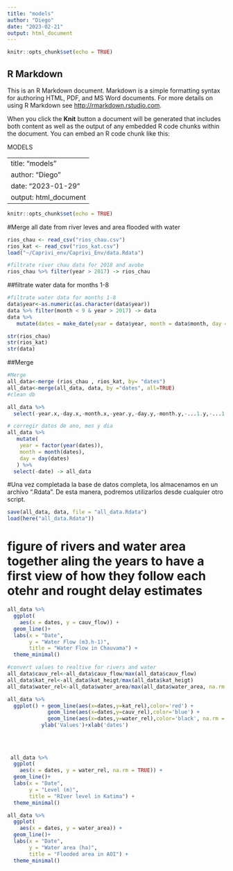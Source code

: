 ```yaml
---
title: "models"
author: "Diego"
date: "2023-02-21"
output: html_document
---
```


```r
knitr::opts_chunk$set(echo = TRUE)
```

## R Markdown

This is an R Markdown document. Markdown is a simple formatting syntax for authoring HTML, PDF, and MS Word documents. For more details on using R Markdown see <http://rmarkdown.rstudio.com>.

When you click the **Knit** button a document will be generated that includes both content as well as the output of any embedded R code chunks within the document. You can embed an R code chunk like this:

MODELS

---
title: "models"
author: "Diego"
date: "2023-01-29"
output: html_document
---

```r
knitr::opts_chunk$set(echo = TRUE)
```


#Merge all date from river leves and area flooded with water
```r
rios_chau <- read_csv("rios_chau.csv")
rios_kat <- read_csv("rios_kat.csv")
load("~/Caprivi_env/Caprivi_Env/data.Rdata")

#filtrate river chau data for 2018 and avobe
rios_chau %>% filter(year > 2017) -> rios_chau
```
##filtrate water data for months 1-8

```r
#filtrate water data for months 1-8
data$year<-as.numeric(as.character(data$year))
data %>% filter(month < 9 & year > 2017) -> data
data %>% 
   mutate(dates = make_date(year = data$year, month = data$month, day = data$day)) -> data

str(rios_chau)
str(rios_kat)
str(data)
```

##Merge

```r
#Merge
all_data<-merge (rios_chau , rios_kat, by= "dates")
all_data<-merge(all_data, data, by ="dates", all=TRUE)
#clean db

all_data %>% 
  select(-year.x,-day.x,-month.x,-year.y,-day.y,-month.y,-...1.y,-...1.x) -> all_data

# corregir datos de ano, mes y dia
all_data %>% 
   mutate(
    year = factor(year(dates)),
    month = month(dates),
    day = day(dates)
   ) %>%
  select(-date) -> all_data
```

#Una vez completada la base de datos completa, los almacenamos en un archivo ".Rdata". De esta manera, podremos utilizarlos desde cualquier otro script.

```r
save(all_data, data, file = "all_data.Rdata")
load(here("all_data.Rdata"))
```

# figure of rivers and water area together aling the years to have a first view of how they follow each otehr and rought delay estimates

```r
all_data %>% 
  ggplot(
    aes(x = dates, y = cauv_flow)) +
  geom_line()+
  labs(x = "Date", 
       y = "Water Flow (m3.h-1)",
       title = "Water Flow in Chauvama") +
  theme_minimal()
```
```r
#convert values to realtive for rivers and water
all_data$cauv_rel<-all_data$cauv_flow/max(all_data$cauv_flow)
all_data$kat_rel<-all_data$kat_heigt/max(all_data$kat_heigt)
all_data$water_rel<-all_data$water_area/max(all_data$water_area, na.rm = TRUE)

all_data %>% 
  ggplot() + geom_line(aes(x=dates,y=kat_rel),color='red') + 
             geom_line(aes(x=dates,y=cauv_rel),color='blue') + 
             geom_line(aes(x=dates,y=water_rel),color='black', na.rm = TRUE) + 
           ylab('Values')+xlab('dates')
  
  
  
  
 all_data %>%  
  ggplot(
    aes(x = dates, y = water_rel, na.rm = TRUE)) +
  geom_line()+
  labs(x = "Date", 
       y = "Level (m)",
       title = "RIver level in Katima") +
  theme_minimal()
```
```r
all_data %>% 
  ggplot(
    aes(x = dates, y = water_area)) +
  geom_line()+
  labs(x = "Date", 
       y = "Water area (ha)",
       title = "Flooded area in AOI") +
  theme_minimal()
```

